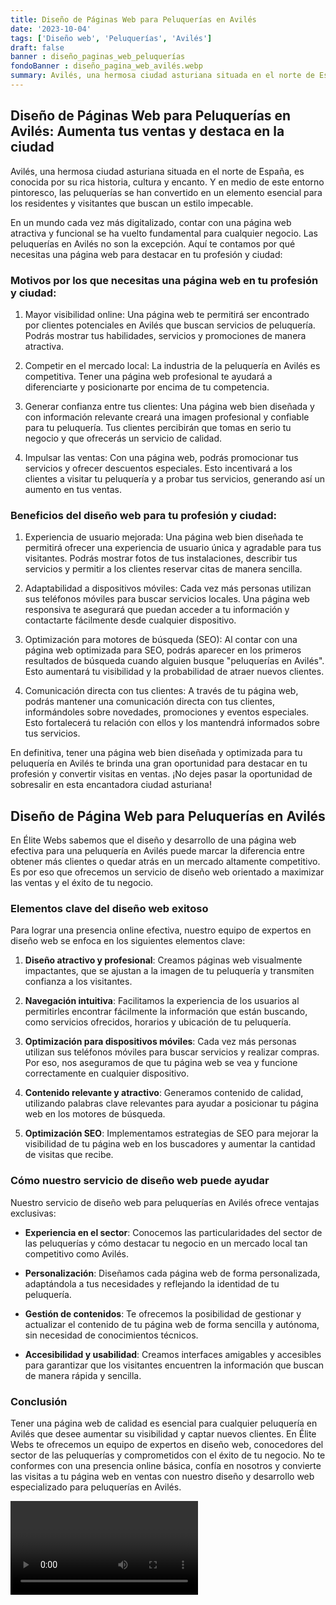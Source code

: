 ```yaml
---
title: Diseño de Páginas Web para Peluquerías en Avilés
date: '2023-10-04'
tags: ['Diseño web', 'Peluquerías', 'Avilés']
draft: false
banner : diseño_paginas_web_peluquerías
fondoBanner : diseño_pagina_web_avilés.webp
summary: Avilés, una hermosa ciudad asturiana situada en el norte de España, es conocida por su rica historia, cultura y encanto. Y en medio de este entorno pintoresco, las peluquerías se han convertido en un elemento esencial para los residentes y visitantes que buscan un estilo impecable.
---
```


## Diseño de Páginas Web para Peluquerías en Avilés: Aumenta tus ventas y destaca en la ciudad

Avilés, una hermosa ciudad asturiana situada en el norte de España, es conocida por su rica historia, cultura y encanto. Y en medio de este entorno pintoresco, las peluquerías se han convertido en un elemento esencial para los residentes y visitantes que buscan un estilo impecable.

En un mundo cada vez más digitalizado, contar con una página web atractiva y funcional se ha vuelto fundamental para cualquier negocio. Las peluquerías en Avilés no son la excepción. Aquí te contamos por qué necesitas una página web para destacar en tu profesión y ciudad:

### Motivos por los que necesitas una página web en tu profesión y ciudad:

1. Mayor visibilidad online: Una página web te permitirá ser encontrado por clientes potenciales en Avilés que buscan servicios de peluquería. Podrás mostrar tus habilidades, servicios y promociones de manera atractiva.

2. Competir en el mercado local: La industria de la peluquería en Avilés es competitiva. Tener una página web profesional te ayudará a diferenciarte y posicionarte por encima de tu competencia.

3. Generar confianza entre tus clientes: Una página web bien diseñada y con información relevante creará una imagen profesional y confiable para tu peluquería. Tus clientes percibirán que tomas en serio tu negocio y que ofrecerás un servicio de calidad.

4. Impulsar las ventas: Con una página web, podrás promocionar tus servicios y ofrecer descuentos especiales. Esto incentivará a los clientes a visitar tu peluquería y a probar tus servicios, generando así un aumento en tus ventas.

### Beneficios del diseño web para tu profesión y ciudad:

1. Experiencia de usuario mejorada: Una página web bien diseñada te permitirá ofrecer una experiencia de usuario única y agradable para tus visitantes. Podrás mostrar fotos de tus instalaciones, describir tus servicios y permitir a los clientes reservar citas de manera sencilla.

2. Adaptabilidad a dispositivos móviles: Cada vez más personas utilizan sus teléfonos móviles para buscar servicios locales. Una página web responsiva te asegurará que puedan acceder a tu información y contactarte fácilmente desde cualquier dispositivo.

3. Optimización para motores de búsqueda (SEO): Al contar con una página web optimizada para SEO, podrás aparecer en los primeros resultados de búsqueda cuando alguien busque "peluquerías en Avilés". Esto aumentará tu visibilidad y la probabilidad de atraer nuevos clientes.

4. Comunicación directa con tus clientes: A través de tu página web, podrás mantener una comunicación directa con tus clientes, informándoles sobre novedades, promociones y eventos especiales. Esto fortalecerá tu relación con ellos y los mantendrá informados sobre tus servicios.

En definitiva, tener una página web bien diseñada y optimizada para tu peluquería en Avilés te brinda una gran oportunidad para destacar en tu profesión y convertir visitas en ventas. ¡No dejes pasar la oportunidad de sobresalir en esta encantadora ciudad asturiana!

<GifSeo />

<Cta />

## Diseño de Página Web para Peluquerías en Avilés

En Élite Webs sabemos que el diseño y desarrollo de una página web efectiva para una peluquería en Avilés puede marcar la diferencia entre obtener más clientes o quedar atrás en un mercado altamente competitivo. Es por eso que ofrecemos un servicio de diseño web orientado a maximizar las ventas y el éxito de tu negocio. 

### Elementos clave del diseño web exitoso

Para lograr una presencia online efectiva, nuestro equipo de expertos en diseño web se enfoca en los siguientes elementos clave:

1. **Diseño atractivo y profesional**: Creamos páginas web visualmente impactantes, que se ajustan a la imagen de tu peluquería y transmiten confianza a los visitantes.

2. **Navegación intuitiva**: Facilitamos la experiencia de los usuarios al permitirles encontrar fácilmente la información que están buscando, como servicios ofrecidos, horarios y ubicación de tu peluquería.

3. **Optimización para dispositivos móviles**: Cada vez más personas utilizan sus teléfonos móviles para buscar servicios y realizar compras. Por eso, nos aseguramos de que tu página web se vea y funcione correctamente en cualquier dispositivo.

4. **Contenido relevante y atractivo**: Generamos contenido de calidad, utilizando palabras clave relevantes para ayudar a posicionar tu página web en los motores de búsqueda.

5. **Optimización SEO**: Implementamos estrategias de SEO para mejorar la visibilidad de tu página web en los buscadores y aumentar la cantidad de visitas que recibe.

### Cómo nuestro servicio de diseño web puede ayudar

Nuestro servicio de diseño web para peluquerías en Avilés ofrece ventajas exclusivas:

- **Experiencia en el sector**: Conocemos las particularidades del sector de las peluquerías y cómo destacar tu negocio en un mercado local tan competitivo como Avilés.

- **Personalización**: Diseñamos cada página web de forma personalizada, adaptándola a tus necesidades y reflejando la identidad de tu peluquería.

- **Gestión de contenidos**: Te ofrecemos la posibilidad de gestionar y actualizar el contenido de tu página web de forma sencilla y autónoma, sin necesidad de conocimientos técnicos.

- **Accesibilidad y usabilidad**: Creamos interfaces amigables y accesibles para garantizar que los visitantes encuentren la información que buscan de manera rápida y sencilla.

### Conclusión

Tener una página web de calidad es esencial para cualquier peluquería en Avilés que desee aumentar su visibilidad y captar nuevos clientes. En Élite Webs te ofrecemos un equipo de expertos en diseño web, conocedores del sector de las peluquerías y comprometidos con el éxito de tu negocio. No te conformes con una presencia online básica, confía en nosotros y convierte las visitas a tu página web en ventas con nuestro diseño y desarrollo web especializado para peluquerías en Avilés.

<Video />

<CtaBot job='Peluquerías' city='Avilés'/>

<Gmaps query='Avilés+españa+maps' />
